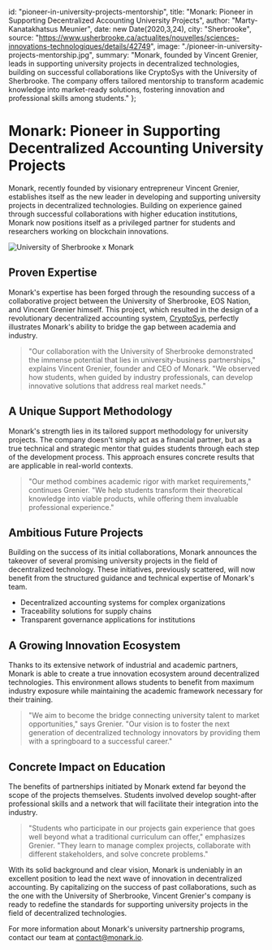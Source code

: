   id: "pioneer-in-university-projects-mentorship",
  title: "Monark: Pioneer in Supporting Decentralized Accounting University Projects",
  author: "Marty-Kanatakhatsus Meunier",
  date: new Date(2020,3,24),
  city: "Sherbrooke",
  source: "https://www.usherbrooke.ca/actualites/nouvelles/sciences-innovations-technologiques/details/42749",
  image: "./pioneer-in-university-projects-mentorship.jpg",
  summary: "Monark, founded by Vincent Grenier, leads in supporting university projects in decentralized technologies, building on successful collaborations like CryptoSys with the University of Sherbrooke. The company offers tailored mentorship to transform academic knowledge into market-ready solutions, fostering innovation and professional skills among students."
};

# Monark: Pioneer in Supporting Decentralized Accounting University Projects

Monark, recently founded by visionary entrepreneur Vincent Grenier, establishes itself as the new leader in developing and supporting university projects in decentralized technologies. Building on experience gained through successful collaborations with higher education institutions, Monark now positions itself as a privileged partner for students and researchers working on blockchain innovations.

![University of Sherbrooke x Monark](/images/news/pioneer-in-university-projects-mentorship.jpg)

## Proven Expertise

Monark's expertise has been forged through the resounding success of a collaborative project between the University of Sherbrooke, EOS Nation, and Vincent Grenier himself. This project, which resulted in the design of a revolutionary decentralized accounting system, <a href="https://www.usherbrooke.ca/actualites/nouvelles/sciences-innovations-technologiques/details/42749" target="_blank">CryptoSys</a>, perfectly illustrates Monark's ability to bridge the gap between academia and industry.

> "Our collaboration with the University of Sherbrooke demonstrated the immense potential that lies in university-business partnerships," explains Vincent Grenier, founder and CEO of Monark. "We observed how students, when guided by industry professionals, can develop innovative solutions that address real market needs."

## A Unique Support Methodology

Monark's strength lies in its tailored support methodology for university projects. The company doesn't simply act as a financial partner, but as a true technical and strategic mentor that guides students through each step of the development process. This approach ensures concrete results that are applicable in real-world contexts.

> "Our method combines academic rigor with market requirements," continues Grenier. "We help students transform their theoretical knowledge into viable products, while offering them invaluable professional experience."

## Ambitious Future Projects

Building on the success of its initial collaborations, Monark announces the takeover of several promising university projects in the field of decentralized technology. These initiatives, previously scattered, will now benefit from the structured guidance and technical expertise of Monark's team.

- Decentralized accounting systems for complex organizations
- Traceability solutions for supply chains
- Transparent governance applications for institutions

## A Growing Innovation Ecosystem

Thanks to its extensive network of industrial and academic partners, Monark is able to create a true innovation ecosystem around decentralized technologies. This environment allows students to benefit from maximum industry exposure while maintaining the academic framework necessary for their training.

> "We aim to become the bridge connecting university talent to market opportunities," says Grenier. "Our vision is to foster the next generation of decentralized technology innovators by providing them with a springboard to a successful career."

## Concrete Impact on Education

The benefits of partnerships initiated by Monark extend far beyond the scope of the projects themselves. Students involved develop sought-after professional skills and a network that will facilitate their integration into the industry.

> "Students who participate in our projects gain experience that goes well beyond what a traditional curriculum can offer," emphasizes Grenier. "They learn to manage complex projects, collaborate with different stakeholders, and solve concrete problems."

With its solid background and clear vision, Monark is undeniably in an excellent position to lead the next wave of innovation in decentralized accounting. By capitalizing on the success of past collaborations, such as the one with the University of Sherbrooke, Vincent Grenier's company is ready to redefine the standards for supporting university projects in the field of decentralized technologies.

For more information about Monark's university partnership programs, contact our team at <a href='mailto:+university@monark.io'>contact@monark.io</a>.
